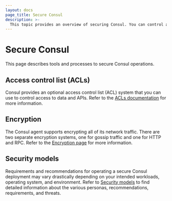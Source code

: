 ```yaml
---
layout: docs
page_title: Secure Consul
description: >-
  This topic provides an overview of securing Consul. You can control access Consul with access control lists (ACLs), encrypt its network traffic with gossip encryption/TLS, or learn more about its security model.
---
```


# Secure Consul

This page describes tools and processes to secure Consul operations.

## Access control list (ACLs)

Consul provides an optional access control list (ACL) system that you can use to control access to data and APIs. Refer to the [ACLs documentation](/consul/docs/secure/acl) for more information.

## Encryption

The Consul agent supports encrypting all of its network traffic. There are two separate encryption systems, one for gossip traffic and one for HTTP and RPC. Refer to the [Encryption page](/consul/docs/secure/encryption) for more information.

## Security models

Requirements and recommendations for operating a secure Consul deployment may vary drastically depending on your intended workloads, operating system, and environment. Refer to [Security models](/consul/docs/secure-consul/security-model) to find detailed information about the various personas, recommendations, requirements, and threats.
